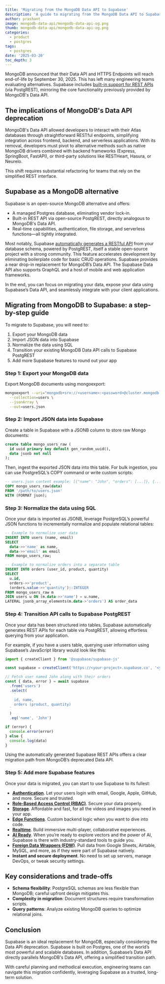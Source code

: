 ```yaml
---
title: 'Migrating from the MongoDB Data API to Supabase'
description: 'A guide to migrating from the MongoDB Data API to Supabase.'
author: prashant
image: mongodb-data-api/mongodb-data-api-og.png
thumb: mongodb-data-api/mongodb-data-api-og.png
categories:
  - product
  - postgres
tags:
  - postgres
date: '2025-03-20'
toc_depth: 3
---
```


MongoDB announced that their Data API and HTTPS Endpoints will reach end-of-life by September 30, 2025. This has left many engineering teams evaluating alternatives. Supabase includes [built-in support for REST APIs](https://supabase.com/features/auto-generated-rest-api) (via PostgREST), mirroring the core functionality previously provided by MongoDB's Data API.

## The implications of MongoDB's Data API deprecation

MongoDB's Data API allowed developers to interact with their Atlas databases through straightforward RESTful endpoints, simplifying integration across frontend, backend, and serverless applications. With its removal, developers must pivot to alternative methods such as native MongoDB drivers combined with backend frameworks (Express, SpringBoot, FastAPI), or third-party solutions like RESTHeart, Hasura, or Neurelo.

This shift requires substantial refactoring for teams that rely on the simplified REST interface.

## Supabase as a MongoDB alternative

Supabase is an open-source MongoDB alternative and offers:

- A managed Postgres database, eliminating vendor lock-in.
- Built-in REST API via open-source PostgREST, directly analogous to MongoDB's Data API.
- Real-time capabilities, authentication, file storage, and serverless functions—all tightly integrated.

Most notably, Supabase [automatically generates a RESTful API](https://supabase.com/docs/guides/api#rest-api-overview) from your database schema, powered by PostgREST, itself a stable open-source project with a strong community. This feature accelerates development by eliminating boilerplate code for basic CRUD operations. Supabase provides a near drop-in replacement for MongoDB’s Data API. The Supabase Data API also supports GraphQL and a host of mobile and web application frameworks.

In the end, you can focus on migrating your data, expose your data using Supabase’s Data API, and seamlessly integrate with your client applications.

## Migrating from MongoDB to Supabase: a step-by-step guide

To migrate to Supabase, you will need to:

1. Export your MongoDB data
2. Import JSON data into Supabase
3. Normalize the data using SQL
4. Transition your existing MongoDB Data API calls to Supabase PostgREST
5. Add more Supabase features to round out your app

### Step 1: Export your MongoDB data

Export MongoDB documents using mongoexport:

```bash
mongoexport --uri="mongodb+srv://<username>:<password>@cluster.mongodb.net/<dbname>" \
  --collection=users \
  --jsonArray \
  --out=users.json
```

### Step 2: Import JSON data into Supabase

Create a table in Supabase with a JSONB column to store raw Mongo documents:

```sql
create table mongo_users_raw (
  id uuid primary key default gen_random_uuid(),
  data jsonb not null
);
```

Then, ingest the exported JSON data into this table. For bulk ingestion, you can use PostgreSQL’s COPY command or write custom scripts:

```sql
-- users.json content example: [{"name": "John", "orders": [...]}, {...}]
COPY mongo_users_raw(data)
FROM '/path/to/users.json'
WITH (FORMAT json);
```

### Step 3: Normalize the data using SQL

Once your data is imported as JSONB, leverage PostgreSQL’s powerful JSON functions to incrementally normalize and populate relational tables:

```sql
-- Example to normalize user data
INSERT INTO users (name, email)
SELECT
  data->>'name' as name,
  data->>'email' as email
FROM mongo_users_raw;

-- Example to normalize orders into a separate table
INSERT INTO orders (user_id, product, quantity)
SELECT
  u.id,
  orders->>'product',
  (orders.value->>'quantity')::INTEGER
FROM mongo_users_raw m
JOIN users u ON (m.data->>'name') = u.name,
LATERAL jsonb_array_elements(m.data->'orders') AS order_data
```

### Step 4: Transition API calls to Supabase PostgREST

Once your data has been structured into tables, Supabase automatically generates REST APIs for each table via PostgREST, allowing effortless querying from your application.

For example, if you have a users table, querying user information using Supabase’s JavaScript library would look like this:

```jsx
import { createClient } from '@supabase/supabase-js'

const supabase = createClient('https://<your-project>.supabase.co', '<your-api-key>')

// Fetch user named John along with their orders
const { data, error } = await supabase
  .from('users')
  .select(
    `
    id, name,
    orders (product, quantity)
  `
  )
  .eq('name', 'John')

if (error) {
  console.error(error)
} else {
  console.log(data)
}
```

Using the automatically generated Supabase REST APIs offers a clear migration path from MongoDB’s deprecated Data API.

### Step 5: Add more Supabase features

Once your data is migrated, you can start to use Supabase to its fullest:

- [**Authentication**](https://supabase.com/auth). Let your users login with email, Google, Apple, GitHub, and more. Secure and trusted.
- [**Role-Based Access Control (RBAC)**](https://supabase.com/docs/guides/database/postgres/custom-claims-and-role-based-access-control-rbac). Secure your data properly.
- [**Storage**](https://supabase.com/storage). Affordable and fast, for all the videos and images you need in your app.
- [**Edge Functions**](https://supabase.com/edge-functions). Custom backend logic when you want to dive into code.
- [**Realtime**](https://supabase.com/realtime). Build immersive multi-player, collaborative experiences.
- [**AI Ready**](https://supabase.com/modules/vector). When you’re ready to explore vectors and the power of AI, Supabase is there with industry-standard tools to guide you.
- [**Foreign Data Wrappers (FDW)**](https://supabase.com/docs/guides/database/extensions/wrappers/overview). Pull data from Google Sheets, Airtable, MySQL, and more, as if they were part of Supabase natively.
- **Instant and secure deployment**. No need to set up servers, manage DevOps, or tweak security settings.

## Key considerations and trade-offs

- **Schema flexibility**: PostgreSQL schemas are less flexible than MongoDB; careful upfront design mitigates this.
- **Complexity in migration**: Document structures require transformation scripts.
- **Query patterns**: Analyze existing MongoDB queries to optimize relational joins.

## Conclusion

Supabase is an ideal replacement for MongoDB, especially considering the Data API deprecation. Supabase is built on Postgres, one of the world’s most powerful and scalable databases. In addition, Supabase’s Data API directly parallels MongoDB's Data API, offering a simplified transition path.

With careful planning and methodical execution, engineering teams can navigate this migration confidently, leveraging Supabase as a trusted, long-term solution.
